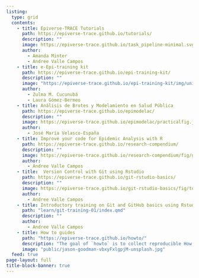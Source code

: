 ```yaml
---
listing:
  type: grid
  contents:
    - title: Epiverse-TRACE Tutorials
      path: https://epiverse-trace.github.io/tutorials/
      description: ""
      image: https://epiverse-trace.github.io/task_pipeline-minimal.svg
      author: 
        - Amanda Minter
        - Andree Valle Campos
    - title: e-Epi-training kit
      path: https://epiverse-trace.github.io/epi-training-kit/
      description: ""
      image: "https://epiverse-trace.github.io/epi-training-kit/img/unidades.png"
      author:
        - Zulma M. Cucunubá
        - Laura Gómez-Bermeo
    - title: Análisis de Brotes y Modelamiento en Salud Pública 
      path: https://epiverse-trace.github.io/epimodelac/
      description: ""
      image: https://epiverse-trace.github.io/epimodelac/practicalfig.jpg
      author: 
        - José María Velasco-España
    - title: Improve your code for Epidemic Analysis with R
      path: https://epiverse-trace.github.io/research-compendium/
      description: ""
      image: https://epiverse-trace.github.io/research-compendium/fig/goal-intro.png
      author: 
        - Andree Valle Campos
    - title:  Version Control with Git using Rstudio 
      path: https://epiverse-trace.github.io/git-rstudio-basics/
      description: ""
      image: https://epiverse-trace.github.io/git-rstudio-basics/fig/topic-git.png
      author: 
        - Andree Valle Campos
    - title: Introductory training on Git and GitHub basics using Rstudio
      path: "learn/git-training-01/index.qmd"
      description: ""
      author: 
        - Andree Valle Campos
    - title: How to guides
      path: "https://epiverse-trace.github.io/howto/"
      description: "The goal of `howto` is to collect reproducible How to guides of Outbreak data analysis tasks using `R` packages."
      image: "public/jason-goodman-vbxyFxlgpjM-unsplash.jpg"
  feed: true
page-layout: full
title-block-banner: true
---
```

